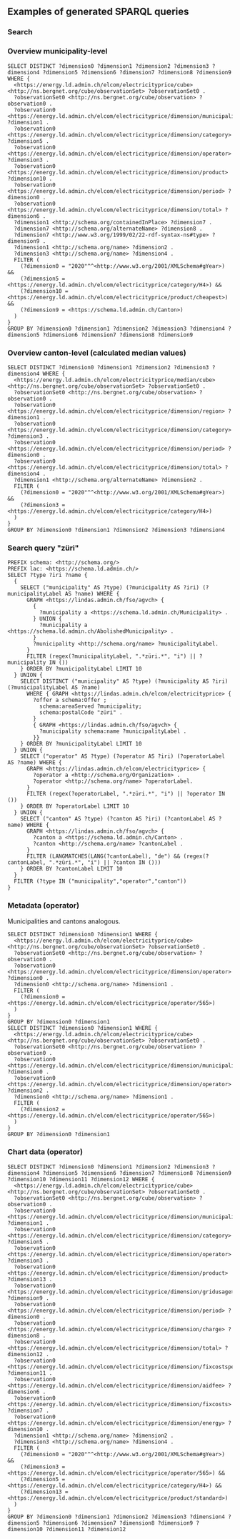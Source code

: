 
## Examples of generated SPARQL queries

### Search

<ReactSpecimen span={6}>
  <SearchQueryExample />
</ReactSpecimen>

### Overview municipality-level

```
SELECT DISTINCT ?dimension0 ?dimension1 ?dimension2 ?dimension3 ?dimension4 ?dimension5 ?dimension6 ?dimension7 ?dimension8 ?dimension9 WHERE {
  <https://energy.ld.admin.ch/elcom/electricityprice/cube> <http://ns.bergnet.org/cube/observationSet> ?observationSet0 .
  ?observationSet0 <http://ns.bergnet.org/cube/observation> ?observation0 .
  ?observation0 <https://energy.ld.admin.ch/elcom/electricityprice/dimension/municipality> ?dimension1 .
  ?observation0 <https://energy.ld.admin.ch/elcom/electricityprice/dimension/category> ?dimension5 .
  ?observation0 <https://energy.ld.admin.ch/elcom/electricityprice/dimension/operator> ?dimension3 .
  ?observation0 <https://energy.ld.admin.ch/elcom/electricityprice/dimension/product> ?dimension10 .
  ?observation0 <https://energy.ld.admin.ch/elcom/electricityprice/dimension/period> ?dimension0 .
  ?observation0 <https://energy.ld.admin.ch/elcom/electricityprice/dimension/total> ?dimension6 .
  ?dimension1 <http://schema.org/containedInPlace> ?dimension7 .
  ?dimension7 <http://schema.org/alternateName> ?dimension8 .
  ?dimension7 <http://www.w3.org/1999/02/22-rdf-syntax-ns#type> ?dimension9 .
  ?dimension1 <http://schema.org/name> ?dimension2 .
  ?dimension3 <http://schema.org/name> ?dimension4 .
  FILTER (
    (?dimension0 = "2020"^^<http://www.w3.org/2001/XMLSchema#gYear>) &&
    (?dimension5 = <https://energy.ld.admin.ch/elcom/electricityprice/category/H4>) &&
    (?dimension10 = <https://energy.ld.admin.ch/elcom/electricityprice/product/cheapest>) &&
    (?dimension9 = <https://schema.ld.admin.ch/Canton>)
  )
}
GROUP BY ?dimension0 ?dimension1 ?dimension2 ?dimension3 ?dimension4 ?dimension5 ?dimension6 ?dimension7 ?dimension8 ?dimension9
```

### Overview canton-level (calculated median values)

```
SELECT DISTINCT ?dimension0 ?dimension1 ?dimension2 ?dimension3 ?dimension4 WHERE {
  <https://energy.ld.admin.ch/elcom/electricityprice/median/cube> <http://ns.bergnet.org/cube/observationSet> ?observationSet0 .
  ?observationSet0 <http://ns.bergnet.org/cube/observation> ?observation0 .
  ?observation0 <https://energy.ld.admin.ch/elcom/electricityprice/dimension/region> ?dimension1 .
  ?observation0 <https://energy.ld.admin.ch/elcom/electricityprice/dimension/category> ?dimension3 .
  ?observation0 <https://energy.ld.admin.ch/elcom/electricityprice/dimension/period> ?dimension0 .
  ?observation0 <https://energy.ld.admin.ch/elcom/electricityprice/dimension/total> ?dimension4 .
  ?dimension1 <http://schema.org/alternateName> ?dimension2 .
  FILTER (
    (?dimension0 = "2020"^^<http://www.w3.org/2001/XMLSchema#gYear>) &&
    (?dimension3 = <https://energy.ld.admin.ch/elcom/electricityprice/category/H4>)
  )
}
GROUP BY ?dimension0 ?dimension1 ?dimension2 ?dimension3 ?dimension4
```

### Search query "züri"

```
PREFIX schema: <http://schema.org/>
PREFIX lac: <https://schema.ld.admin.ch/>
SELECT ?type ?iri ?name {
  {
    SELECT ("municipality" AS ?type) (?municipality AS ?iri) (?municipalityLabel AS ?name) WHERE {
      GRAPH <https://lindas.admin.ch/fso/agvch> {
        {
          ?municipality a <https://schema.ld.admin.ch/Municipality> .
        } UNION {
          ?municipality a <https://schema.ld.admin.ch/AbolishedMunicipality> .
        }
        ?municipality <http://schema.org/name> ?municipalityLabel.
      }
      FILTER (regex(?municipalityLabel, ".*züri.*", "i") || ?municipality IN ())
    } ORDER BY ?municipalityLabel LIMIT 10
  } UNION {
    SELECT DISTINCT ("municipality" AS ?type) (?municipality AS ?iri) (?municipalityLabel AS ?name)
      WHERE { GRAPH <https://lindas.admin.ch/elcom/electricityprice> {
        ?offer a schema:Offer ;
          schema:areaServed ?municipality;
          schema:postalCode "züri" .
        }
        { GRAPH <https://lindas.admin.ch/fso/agvch> {
          ?municipality schema:name ?municipalityLabel .
        }}
    } ORDER BY ?municipalityLabel LIMIT 10
  } UNION {
    SELECT ("operator" AS ?type) (?operator AS ?iri) (?operatorLabel AS ?name) WHERE {
      GRAPH <https://lindas.admin.ch/elcom/electricityprice> {
        ?operator a <http://schema.org/Organization> .
        ?operator <http://schema.org/name> ?operatorLabel.
      }
      FILTER (regex(?operatorLabel, ".*züri.*", "i") || ?operator IN ())
    } ORDER BY ?operatorLabel LIMIT 10
  } UNION {
    SELECT ("canton" AS ?type) (?canton AS ?iri) (?cantonLabel AS ?name) WHERE {
      GRAPH <https://lindas.admin.ch/fso/agvch> {
        ?canton a <https://schema.ld.admin.ch/Canton> .
        ?canton <http://schema.org/name> ?cantonLabel .
      }
      FILTER (LANGMATCHES(LANG(?cantonLabel), "de") && (regex(?cantonLabel, ".*züri.*", "i") || ?canton IN ()))
    } ORDER BY ?cantonLabel LIMIT 10
  }
  FILTER (?type IN ("municipality","operator","canton"))
}
```

### Metadata (operator)

Municipalities and cantons analogous.

```
SELECT DISTINCT ?dimension0 ?dimension1 WHERE {
  <https://energy.ld.admin.ch/elcom/electricityprice/cube> <http://ns.bergnet.org/cube/observationSet> ?observationSet0 .
  ?observationSet0 <http://ns.bergnet.org/cube/observation> ?observation0 .
  ?observation0 <https://energy.ld.admin.ch/elcom/electricityprice/dimension/operator> ?dimension0 .
  ?dimension0 <http://schema.org/name> ?dimension1 .
  FILTER (
    (?dimension0 = <https://energy.ld.admin.ch/elcom/electricityprice/operator/565>)
  )
}
GROUP BY ?dimension0 ?dimension1
SELECT DISTINCT ?dimension0 ?dimension1 WHERE {
  <https://energy.ld.admin.ch/elcom/electricityprice/cube> <http://ns.bergnet.org/cube/observationSet> ?observationSet0 .
  ?observationSet0 <http://ns.bergnet.org/cube/observation> ?observation0 .
  ?observation0 <https://energy.ld.admin.ch/elcom/electricityprice/dimension/municipality> ?dimension0 .
  ?observation0 <https://energy.ld.admin.ch/elcom/electricityprice/dimension/operator> ?dimension2 .
  ?dimension0 <http://schema.org/name> ?dimension1 .
  FILTER (
    (?dimension2 = <https://energy.ld.admin.ch/elcom/electricityprice/operator/565>)
  )
}
GROUP BY ?dimension0 ?dimension1
```

### Chart data (operator)

```
SELECT DISTINCT ?dimension0 ?dimension1 ?dimension2 ?dimension3 ?dimension4 ?dimension5 ?dimension6 ?dimension7 ?dimension8 ?dimension9 ?dimension10 ?dimension11 ?dimension12 WHERE {
  <https://energy.ld.admin.ch/elcom/electricityprice/cube> <http://ns.bergnet.org/cube/observationSet> ?observationSet0 .
  ?observationSet0 <http://ns.bergnet.org/cube/observation> ?observation0 .
  ?observation0 <https://energy.ld.admin.ch/elcom/electricityprice/dimension/municipality> ?dimension1 .
  ?observation0 <https://energy.ld.admin.ch/elcom/electricityprice/dimension/category> ?dimension5 .
  ?observation0 <https://energy.ld.admin.ch/elcom/electricityprice/dimension/operator> ?dimension3 .
  ?observation0 <https://energy.ld.admin.ch/elcom/electricityprice/dimension/product> ?dimension13 .
  ?observation0 <https://energy.ld.admin.ch/elcom/electricityprice/dimension/gridusage> ?dimension9 .
  ?observation0 <https://energy.ld.admin.ch/elcom/electricityprice/dimension/period> ?dimension0 .
  ?observation0 <https://energy.ld.admin.ch/elcom/electricityprice/dimension/charge> ?dimension8 .
  ?observation0 <https://energy.ld.admin.ch/elcom/electricityprice/dimension/total> ?dimension12 .
  ?observation0 <https://energy.ld.admin.ch/elcom/electricityprice/dimension/fixcostspercent> ?dimension11 .
  ?observation0 <https://energy.ld.admin.ch/elcom/electricityprice/dimension/aidfee> ?dimension6 .
  ?observation0 <https://energy.ld.admin.ch/elcom/electricityprice/dimension/fixcosts> ?dimension7 .
  ?observation0 <https://energy.ld.admin.ch/elcom/electricityprice/dimension/energy> ?dimension10 .
  ?dimension1 <http://schema.org/name> ?dimension2 .
  ?dimension3 <http://schema.org/name> ?dimension4 .
  FILTER (
    (?dimension0 = "2020"^^<http://www.w3.org/2001/XMLSchema#gYear>) &&
    (?dimension3 = <https://energy.ld.admin.ch/elcom/electricityprice/operator/565>) &&
    (?dimension5 = <https://energy.ld.admin.ch/elcom/electricityprice/category/H4>) &&
    (?dimension13 = <https://energy.ld.admin.ch/elcom/electricityprice/product/standard>)
  )
}
GROUP BY ?dimension0 ?dimension1 ?dimension2 ?dimension3 ?dimension4 ?dimension5 ?dimension6 ?dimension7 ?dimension8 ?dimension9 ?dimension10 ?dimension11 ?dimension12
```

